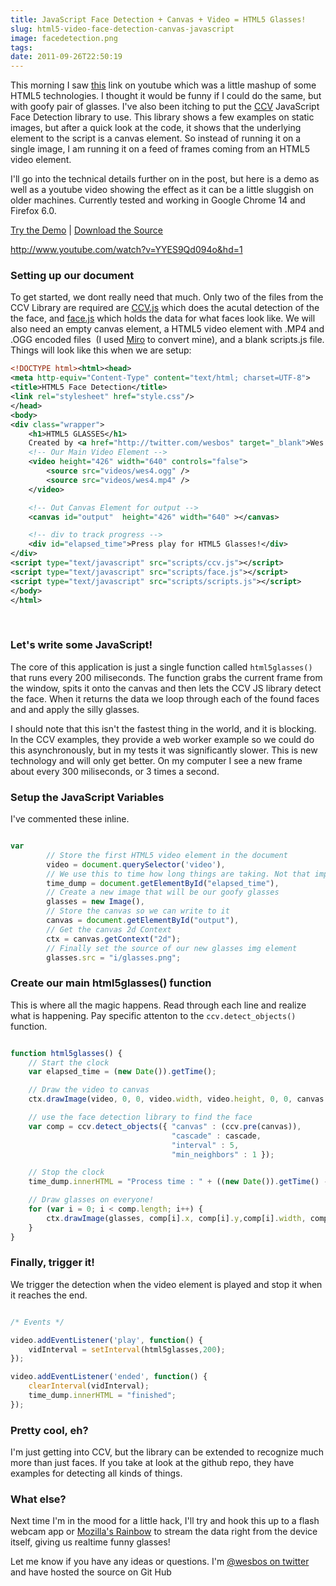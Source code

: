 ```yaml
---
title: JavaScript Face Detection + Canvas + Video = HTML5 Glasses!
slug: html5-video-face-detection-canvas-javascript
image: facedetection.png
tags: 
date: 2011-09-26T22:50:19
---
```


This morning I saw <a href="http://www.youtube.com/watch?v=EBxDyr--HIY" target="_blank">this</a> link on youtube which was a little mashup of some HTML5 technologies. I thought it would be funny if I could do the same, but with goofy pair of glasses. I've also been itching to put the <a title="JavaScript Face Detection" href="https://github.com/liuliu/ccv" target="_blank">CCV</a> JavaScript Face Detection library to use. This library shows a few examples on static images, but after a quick look at the code, it shows that the underlying element to the script is a canvas element. So instead of running it on a single image, I am running it on a feed of frames coming from an HTML5 video element.

I'll go into the technical details further on in the post, but here is a demo as well as a youtube video showing the effect as it can be a little sluggish on older machines. Currently tested and working in Google Chrome 14 and Firefox 6.0. <!--more-->

<a href="http://wesbos.com/demos/html5-face-detection/" target="_blank">Try the Demo</a>   |  <a href="https://github.com/wesbos/HTML5-Face-Detection" target="_blank">Download the Source</a>

http://www.youtube.com/watch?v=YYES9Qd094o&hd=1


<h3>Setting up our document</h3>
To get started, we dont really need that much. Only two of the files from the CCV Library are required are <a title="CCV.JS Face Detection" href="https://github.com/liuliu/ccv/blob/stable/js/ccv.js" target="_blank">CCV.js</a> which does the acutal detection of the the face, and <a href="https://github.com/liuliu/ccv/blob/stable/js/face.js" target="_blank">face.js</a> which holds the data for what faces look like. We will also need an empty canvas element, a HTML5 video element with .MP4 and .OGG encoded files  (I used <a href="http://www.mirovideoconverter.com/" target="_blank">Miro</a> to convert mine), and a blank scripts.js file. Things will look like this when we are setup:

```xml
<!DOCTYPE html><html><head>
<meta http-equiv="Content-Type" content="text/html; charset=UTF-8">
<title>HTML5 Face Detection</title>
<link rel="stylesheet" href="style.css"/>
</head>
<body>
<div class="wrapper">
	<h1>HTML5 GLASSES</h1>
	Created by <a href="http://twitter.com/wesbos" target="_blank">Wes Bos</a>. See full details <a href="">here.</a>
	<!-- Our Main Video Element -->
	<video height="426" width="640" controls="false">
		<source src="videos/wes4.ogg" />
		<source src="videos/wes4.mp4" />
	</video>

	<!-- Out Canvas Element for output -->
	<canvas id="output"  height="426" width="640" ></canvas>

	<!-- div to track progress -->
	<div id="elapsed_time">Press play for HTML5 Glasses!</div>
</div>
<script type="text/javascript" src="scripts/ccv.js"></script>
<script type="text/javascript" src="scripts/face.js"></script>
<script type="text/javascript" src="scripts/scripts.js"></script>
</body>
</html>

```
 

<h3>Let's write some JavaScript!</h3>
The core of this application is just a single function called <code>html5glasses()</code> that runs every 200 miliseconds. The function grabs the current frame from the window, spits it onto the canvas and then lets the CCV JS library detect the face. When it  returns the data we loop through each of the found faces and and apply the silly glasses.

I should note that this isn't the fastest thing in the world, and it is blocking. In the CCV examples, they provide a web worker example so we could do this asynchronously, but in my tests it was significantly slower. This is new technology and will only get better. On my computer I see a new frame about every 300 miliseconds, or 3 times a second.

<h3>Setup the JavaScript Variables</h3>
I've commented these inline.

```js

var		
		// Store the first HTML5 video element in the document
		video = document.querySelector('video'),
		// We use this to time how long things are taking. Not that important..
		time_dump = document.getElementById("elapsed_time"),
		// Create a new image that will be our goofy glasses
		glasses = new Image(),
		// Store the canvas so we can write to it
		canvas = document.getElementById("output"),
		// Get the canvas 2d Context
		ctx = canvas.getContext("2d");
		// Finally set the source of our new glasses img element
		glasses.src = "i/glasses.png";

```

<h3>Create our main html5glasses() function</h3>
This is where all the magic happens. Read through each line and realize what is happening. Pay specific attenton to the <code>ccv.detect_objects()</code> function.
 

```js

function html5glasses() {
	// Start the clock 
	var elapsed_time = (new Date()).getTime();

	// Draw the video to canvas
	ctx.drawImage(video, 0, 0, video.width, video.height, 0, 0, canvas.width, canvas.height);

	// use the face detection library to find the face
	var comp = ccv.detect_objects({ "canvas" : (ccv.pre(canvas)),
									"cascade" : cascade,
									"interval" : 5,
									"min_neighbors" : 1 });

	// Stop the clock
	time_dump.innerHTML = "Process time : " + ((new Date()).getTime() - elapsed_time).toString() + "ms";

	// Draw glasses on everyone!
	for (var i = 0; i < comp.length; i++) {
		ctx.drawImage(glasses, comp[i].x, comp[i].y,comp[i].width, comp[i].height);
	}
}

```

<h3>Finally, trigger it!</h3>
We trigger the detection when the video element is played and stop it when it reaches the end. 

```js

/* Events */ 

video.addEventListener('play', function() {
	vidInterval = setInterval(html5glasses,200); 
});

video.addEventListener('ended', function() {
	clearInterval(vidInterval);
	time_dump.innerHTML = "finished";
});

```

<h3> Pretty cool, eh? </h3>
I'm just getting into CCV, but the library can be extended to recognize much more than just faces. If you take at look at the github repo, they have examples for detecting all kinds of things.

<h3>What else?</h3>
Next time I'm in the mood for a little hack, I'll try and hook this up to a flash webcam app or <a href="http://mozillalabs.com/rainbow/" target="_blank">Mozilla's Rainbow</a> to stream the data right from the device itself, giving us realtime funny glasses!

Let me know if you have any ideas or questions. I'm <a href="http://twitter.com/wesbos" target="_blank">@wesbos on twitter</a> and have hosted the source on Git Hub